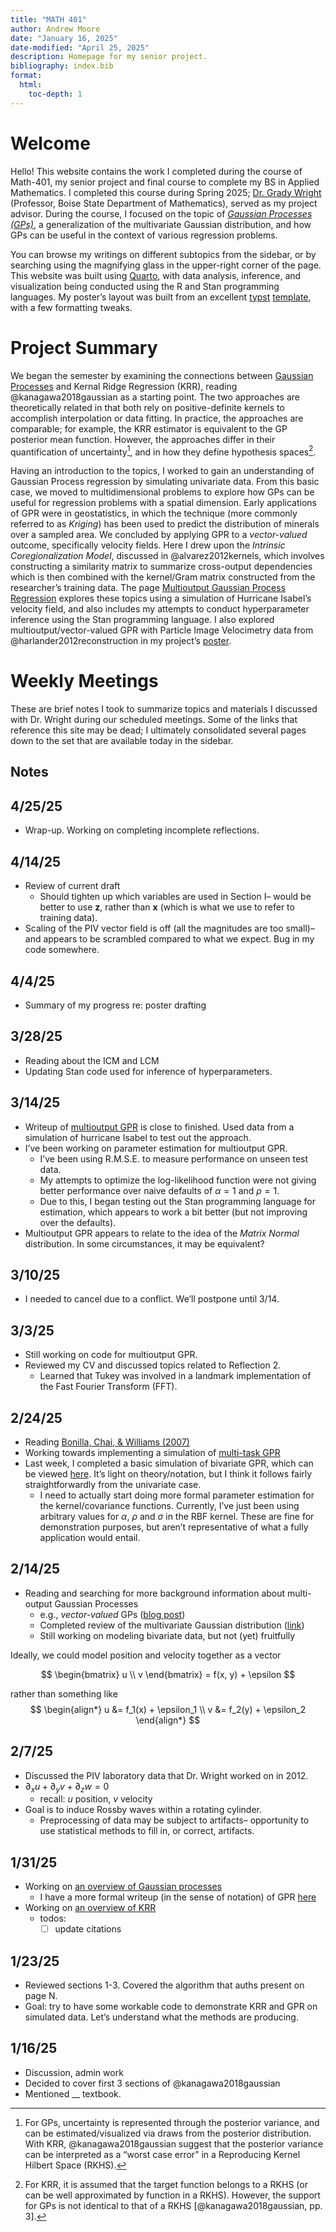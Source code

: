 ```yaml
---
title: "MATH 401"
author: Andrew Moore
date: "January 16, 2025"
date-modified: "April 25, 2025"
description: Homepage for my senior project.
bibliography: index.bib
format:
  html:
    toc-depth: 1
---
```


# Welcome

Hello! This website contains the work I completed during the course of Math-401, my senior project and final course to complete my BS in Applied Mathematics. I completed this course during Spring 2025; [Dr. Grady Wright](https://gradywright.github.io/) (Professor, Boise State Department of Mathematics), served as my project advisor. During the course, I focused on the topic of [*Gaussian Processes (GPs)*](./gaussian_processes/index.qmd), a generalization of the multivariate Gaussian distribution, and how GPs can be useful in the context of various regression problems.

You can browse my writings on different subtopics from the sidebar, or by searching using the magnifying glass in the upper-right corner of the page. This website was built using [Quarto](https://quarto.org/), with data analysis, inference, and visualization being conducted using the R and Stan programming languages. My poster's layout was built from an excellent [typst](https://typst.app/) [template](https://github.com/quarto-ext/typst-templates/tree/main/poster), with a few formatting tweaks.

# Project Summary

We began the semester by examining the connections between [Gaussian Processes](./gaussian_processes/index.qmd) and Kernal Ridge Regression (KRR), reading @kanagawa2018gaussian as a starting point. The two approaches are theoretically related in that both rely on positive-definite kernels to accomplish interpolation or data fitting. In practice, the approaches are comparable; for example, the KRR estimator is equivalent to the GP posterior mean function. However, the approaches differ in their quantification of uncertainty[^1], and in how they define hypothesis spaces[^2].

Having an introduction to the topics, I worked to gain an understanding of Gaussian Process regression by simulating univariate data. From this basic case, we moved to multidimensional problems to explore how GPs can be useful for regression problems with a spatial dimension. Early applications of GPR were in geostatistics, in which the technique (more commonly referred to as *Kriging*) has been used to predict the distribution of minerals over a sampled area. We concluded by applying GPR to a *vector-valued* outcome, specifically velocity fields. Here I drew upon the *Intrinsic Coregionalization Model*, discussed in @alvarez2012kernels, which involves constructing a similarity matrix to summarize cross-output dependencies which is then combined with the kernel/Gram matrix constructed from the researcher's training data. The page [Multioutput Gaussian Process Regression](./gaussian_processes/multioutput/index.qmd) explores these topics using a simulation of Hurricane Isabel's velocity field, and also includes my attempts to conduct hyperparameter inference using the Stan programming language. I also explored multioutput/vector-valued GPR with Particle Image Velocimetry data from @harlander2012reconstruction in my project's [poster](./poster/index.qmd).

# Weekly Meetings

These are brief notes I took to summarize topics and materials I discussed with Dr. Wright during our scheduled meetings. Some of the links that reference this site may be dead; I ultimately consolidated several pages down to the set that are available today in the sidebar.

::: {.callout-note appearance="simple" icon="false" collapse="true"}

# Notes

## 4/25/25

- Wrap-up. Working on completing incomplete reflections.

## 4/14/25

- Review of current draft
  - Should tighten up which variables are used in Section I-- would be better to use $\mathbf{z}$, rather than $\mathbf{x}$ (which is what we use to refer to training data).
- Scaling of the PIV vector field is off (all the magnitudes are too small)-- and appears to be scrambled compared to what we expect. Bug in my code somewhere.

## 4/4/25

- Summary of my progress re: poster drafting

## 3/28/25

- Reading about the ICM and LCM
- Updating Stan code used for inference of hyperparameters.

## 3/14/25

- Writeup of [multioutput GPR](/gaussian_processes/multioutput/index.qmd) is close to finished. Used data from a simulation of hurricane Isabel to test out the approach.
- I've been working on parameter estimation for multioutput GPR.
  - I've been using R.M.S.E. to measure performance on unseen test data.
  - My attempts to optimize the log-likelihood function were not giving better performance over naive defaults of $\alpha = 1$ and $\rho = 1$.
  - Due to this, I began testing out the Stan programming language for estimation, which appears to work a bit better (but not improving over the defaults).
- Multioutput GPR appears to relate to the idea of the *Matrix Normal* distribution. In some circumstances, it may be equivalent?

## 3/10/25

- I needed to cancel due to a conflict. We'll postpone until 3/14.

## 3/3/25

- Still working on code for multioutput GPR.
- Reviewed my CV and discussed topics related to Reflection 2.
  - Learned that Tukey was involved in a landmark implementation of the Fast Fourier Transform (FFT).

## 2/24/25

- Reading [Bonilla, Chai, & Williams (2007)](https://proceedings.neurips.cc/paper_files/paper/2007/file/66368270ffd51418ec58bd793f2d9b1b-Paper.pdf)
- Working towards implementing a simulation of [multi-task GPR](/gaussian_processes/multioutput/index.qmd)
- Last week, I completed a basic simulation of bivariate GPR, which can be viewed [here](/gaussian_processes/bivariate_case/index.qmd). It's light on theory/notation, but I think it follows fairly straightforwardly from the univariate case.
  - I need to actually start doing more formal parameter estimation for the kernel/covariance functions. Currently, I've just been using arbitrary values for $\alpha$, $\rho$ and $\sigma$ in the RBF kernel. These are fine for demonstration purposes, but aren't representative of what a fully application would entail.

## 2/14/25

- Reading and searching for more background information about multi-output Gaussian Processes
  - e.g., *vector-valued* GPs ([blog post](https://invenia.github.io/blog/2021/02/19/OILMM-pt1/))
  - Completed review of the multivariate Gaussian distribution ([link](./gaussian_processes/mvnorm/index.qmd))
  - Still working on modeling bivariate data, but not (yet) fruitfully

Ideally, we could model position and velocity together as a vector

$$
\begin{bmatrix} u \\ v \end{bmatrix} = f(x, y) + \epsilon
$$

rather than something like
$$
\begin{align*}
u &= f_1(x) + \epsilon_1 \\
v &= f_2(y) + \epsilon_2
\end{align*}
$$

## 2/7/25

- Discussed the PIV laboratory data that Dr. Wright worked on in 2012.
- $\partial_x u + \partial_y v + \partial_z w = 0$
  - recall: $u$ position, $v$ velocity
- Goal is to induce Rossby waves within a rotating cylinder.
  - Preprocessing of data may be subject to artifacts-- opportunity to use statistical methods to fill in, or correct, artifacts.


## 1/31/25

- Working on [an overview of Gaussian processes](/gaussian_processes/index.qmd)
  - I have a more formal writeup (in the sense of notation) of GPR [here](/gaussian_processes/v2.qmd)
- Working on [an overview of KRR](/krr/index.qmd)
    - todos:
        - [ ] update citations

## 1/23/25

- Reviewed sections 1-3. Covered the algorithm that auths present on page N.
- Goal: try to have some workable code to demonstrate KRR and GPR on simulated data. Let's understand what the methods are producing.

## 1/16/25

- Discussion, admin work
- Decided to cover first 3 sections of @kanagawa2018gaussian
- Mentioned __ textbook.

:::

[^1]: For GPs, uncertainty is represented through the posterior variance, and can be estimated/visualized via draws from the posterior distribution. With KRR, @kanagawa2018gaussian suggest that the posterior variance can be interpreted as a "worst case error" in a Reproducing Kernel Hilbert Space (RKHS).

[^2]: For KRR, it is assumed that the target function belongs to a RKHS (or can be well approximated by function in a RKHS). However, the support for GPs is not identical to that of a RKHS [@kanagawa2018gaussian, pp. 3].
